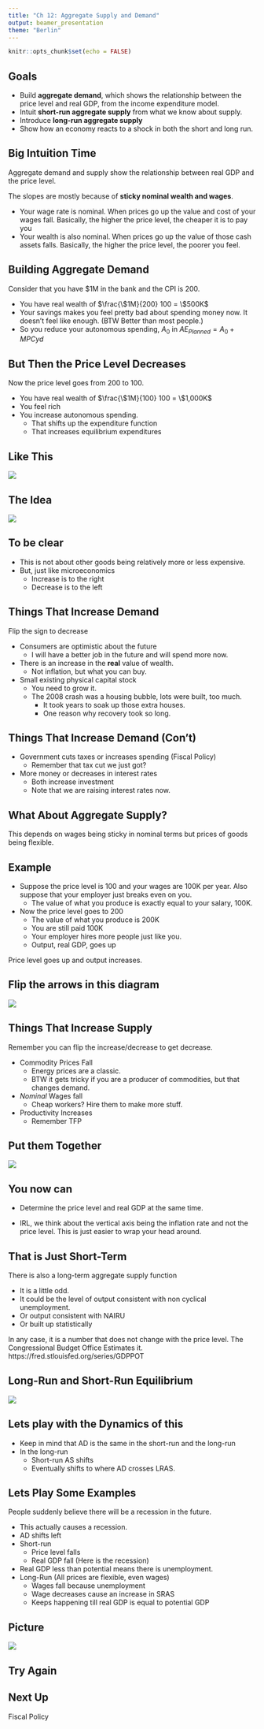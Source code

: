 ```yaml
---
title: "Ch 12: Aggregate Supply and Demand"
output: beamer_presentation
theme: "Berlin"
---
```


```r
knitr::opts_chunk$set(echo = FALSE)
```


## Goals


+ Build **aggregate demand**, which shows the relationship between the price level and real GDP, from the income expenditure model.
+ Intuit **short-run aggregate supply** from what we know about supply.
+ Introduce **long-run aggregate supply**
+ Show how an economy reacts to a shock in both the short and long run.



## Big Intuition Time

Aggregate demand and supply show the relationship between real GDP and the price level.

The slopes are mostly because of **sticky nominal wealth and wages**.

+ Your wage rate is nominal.  When prices go up the value and cost of your wages fall.  Basically, the higher the price level, the cheaper it is to pay you
+ Your wealth is also nominal.  When prices go up the value of those cash assets falls. Basically, the higher the price level, the poorer you feel.


## Building Aggregate Demand

Consider that you have \$1M in the bank and the CPI is 200.

+ You have real wealth of $\frac{\$1M}{200} 100 = 
\$500K$
+ Your savings makes you feel pretty bad about spending money now. It doesn't feel like enough. (BTW Better than most people.)
+ So you reduce your autonomous spending, $A_0$ in  $AE_{Planned} = A_0 + MPC yd$


## But Then the Price Level Decreases


Now the price level goes from 200 to 100.

+ You have real wealth of $\frac{\$1M}{100} 100 = 
\$1,000K$
+ You feel rich 
+ You increase autonomous spending.
    + That shifts up the expenditure function
    + That increases equilibrium expenditures
   
    
## Like This


![](krugmacro5e_fig_12_02.png)



## The Idea


![](krugmacro5e_fig_12_03.png)



## To be clear


+ This is not about other goods being relatively more or less expensive.
+ But, just like microeconomics
    + Increase is to the right
    + Decrease is to the left
    
## Things That Increase Demand 

Flip the sign to decrease

+ Consumers are optimistic about the future
    + I will have a better job in the future and will spend more now.
+ There is an increase in the **real** value of wealth.
    + Not inflation, but what you can buy.
+ Small existing physical capital stock
    + You need to grow it.
    + The 2008 crash was a housing bubble, lots were built, too much.  
        + It took years to soak up those extra houses.
        + One reason why recovery took so long.
        
## Things That Increase Demand (Con't)
        
+ Government cuts taxes or increases spending (Fiscal Policy)
    + Remember that tax cut we just got?
+ More money or decreases in interest rates
    + Both increase investment
    + Note that we are raising interest rates now.
    
## What About Aggregate Supply?

This depends on wages being sticky in nominal terms but prices of goods being flexible.

## Example

+ Suppose the price level is 100 and your wages are 100K per year.  Also suppose that your employer just breaks even on you.  
    + The value of what you produce is exactly equal to your salary, 100K.
+ Now the price level goes to 200
    + The value of what you produce is 200K
    + You are still paid 100K
    + Your employer hires more people just like you.
    + Output, real GDP, goes up

Price level goes up and output increases.


## Flip the arrows in this diagram


![](krugmacro5e_fig_12_05.png)  


## Things That Increase Supply


Remember you can flip the increase/decrease to get decrease.

+ Commodity Prices Fall
    + Energy prices are a classic.
    + BTW it gets tricky if you are  a producer of commodities, but that changes demand.
+ *Nominal* Wages fall
    + Cheap workers? Hire them to make more stuff.
+ Productivity Increases
    + Remember TFP
    
## Put them Together


![](krugmacro5e_fig_12_11.png) 


## You now can 

+ Determine the price level and real GDP at the same time.

+ IRL, we think about the vertical axis being the inflation rate and not the price level.  This is just easier to wrap your head around.

## That is Just Short-Term

There is also a long-term aggregate supply function

+ It is a little odd.
+ It could be the level of output consistent with non cyclical unemployment.
+ Or output consistent with NAIRU
+ Or built up statistically

In any case, it is a number that does not change with the price level. The Congressional Budget Office Estimates it. https://fred.stlouisfed.org/series/GDPPOT


## Long-Run and Short-Run Equilibrium


![](krugmacro5e_fig_12_14.png)


## Lets play with the Dynamics of this


+ Keep in mind that AD is the same in the short-run and the long-run
+ In the long-run
    + Short-run AS shifts
    + Eventually shifts to where AD crosses LRAS.
    
## Lets Play Some Examples


People suddenly believe there will be a recession in the future.

+ This actually causes a recession.
+ AD shifts left
+ Short-run
    + Price level falls
    + Real GDP fall (Here is the recession)
+ Real GDP less than potential means there is unemployment.
+ Long-Run (All prices are flexible, even wages)
    + Wages fall because unemployment
    + Wage decreases cause an increase in SRAS
    + Keeps happening till real GDP is equal to potential GDP
    
    
## Picture


![](krugmacro5e_fig_12_15.png)


## Try Again


## Next Up


Fiscal Policy



